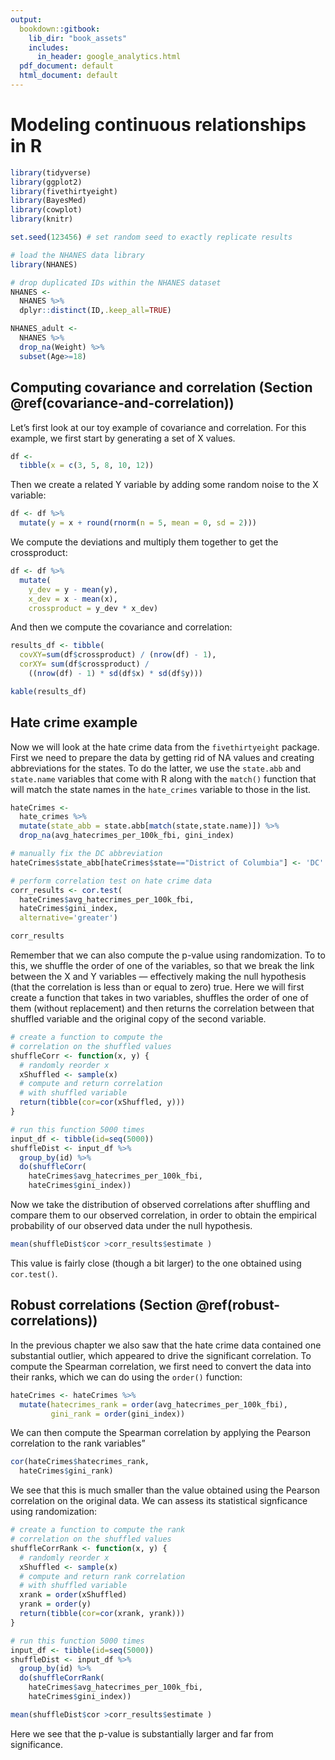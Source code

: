 ```yaml
---
output:
  bookdown::gitbook:
    lib_dir: "book_assets"
    includes:
      in_header: google_analytics.html
  pdf_document: default
  html_document: default
---
```


# Modeling continuous relationships in R


```r
library(tidyverse)
library(ggplot2)
library(fivethirtyeight)
library(BayesMed)
library(cowplot)
library(knitr)

set.seed(123456) # set random seed to exactly replicate results

# load the NHANES data library
library(NHANES)

# drop duplicated IDs within the NHANES dataset
NHANES <- 
  NHANES %>% 
  dplyr::distinct(ID,.keep_all=TRUE)

NHANES_adult <- 
  NHANES %>%
  drop_na(Weight) %>%
  subset(Age>=18)

```


## Computing covariance and correlation (Section \@ref(covariance-and-correlation)) {#covariance-and-correlation}

Let's first look at our toy example of covariance and correlation.  For this example, we first start by generating a set of X values.  

```r
df <-
  tibble(x = c(3, 5, 8, 10, 12))

```

Then we create a related Y variable by adding some random noise to the X variable:

```r
df <- df %>%
  mutate(y = x + round(rnorm(n = 5, mean = 0, sd = 2))) 

```

We compute the deviations and multiply them together to get the crossproduct:

```r

df <- df %>%
  mutate(
    y_dev = y - mean(y),
    x_dev = x - mean(x),
    crossproduct = y_dev * x_dev)

```

And then we compute the covariance and correlation:

```r

results_df <- tibble(
  covXY=sum(df$crossproduct) / (nrow(df) - 1),
  corXY= sum(df$crossproduct) / 
    ((nrow(df) - 1) * sd(df$x) * sd(df$y)))

kable(results_df)

```

## Hate crime example

Now we will look at the hate crime data from the `fivethirtyeight` package.  First we need to prepare the data by getting rid of NA values and creating abbreviations for the states.  To do the latter, we use the `state.abb` and `state.name` variables that come with R along with the `match()` function that will match the state names in the `hate_crimes` variable to those in the list. 

```r
hateCrimes <- 
  hate_crimes %>%
  mutate(state_abb = state.abb[match(state,state.name)]) %>%
  drop_na(avg_hatecrimes_per_100k_fbi, gini_index)

# manually fix the DC abbreviation
hateCrimes$state_abb[hateCrimes$state=="District of Columbia"] <- 'DC'

```

```r
# perform correlation test on hate crime data
corr_results <- cor.test(
  hateCrimes$avg_hatecrimes_per_100k_fbi,
  hateCrimes$gini_index,
  alternative='greater')

corr_results
```

Remember that we can also compute the p-value using randomization.  To to this, we shuffle the order of one of the variables, so that we break the link between the X and Y variables --- effectively making the null hypothesis (that the correlation is less than or equal to zero) true.  Here we will first create a function that takes in two variables, shuffles the order of one of them (without replacement) and then returns the correlation between that shuffled variable and the original copy of the second variable.

```r

# create a function to compute the 
# correlation on the shuffled values 
shuffleCorr <- function(x, y) {
  # randomly reorder x
  xShuffled <- sample(x)
  # compute and return correlation 
  # with shuffled variable
  return(tibble(cor=cor(xShuffled, y)))
}

# run this function 5000 times 
input_df <- tibble(id=seq(5000))
shuffleDist <- input_df %>% 
  group_by(id) %>%
  do(shuffleCorr(
    hateCrimes$avg_hatecrimes_per_100k_fbi, 
    hateCrimes$gini_index))

```

Now we take the distribution of observed correlations after shuffling and compare them to our observed correlation, in order to obtain the empirical probability of our observed data under the null hypothesis.

```r
mean(shuffleDist$cor >corr_results$estimate )
```
This value is fairly close (though a bit larger) to the one obtained using `cor.test()`.


## Robust correlations (Section \@ref(robust-correlations)) {#robust-correlations}

In the previous chapter we also saw that the hate crime data contained one substantial outlier, which appeared to drive the significant correlation. To compute the Spearman correlation, we first need to convert the data into their ranks, which we can do using the `order()` function:

```r
hateCrimes <- hateCrimes %>%
  mutate(hatecrimes_rank = order(avg_hatecrimes_per_100k_fbi),
         gini_rank = order(gini_index))
```

We can then compute the Spearman correlation by applying the Pearson correlation to the rank variables"

```r
cor(hateCrimes$hatecrimes_rank,
  hateCrimes$gini_rank)

```

We see that this is much smaller than the value obtained using the Pearson correlation on the original data.  We can assess its statistical signficance using randomization:


```r

# create a function to compute the rank
# correlation on the shuffled values 
shuffleCorrRank <- function(x, y) {
  # randomly reorder x
  xShuffled <- sample(x)
  # compute and return rank correlation 
  # with shuffled variable
  xrank = order(xShuffled)
  yrank = order(y)
  return(tibble(cor=cor(xrank, yrank)))
}

# run this function 5000 times 
input_df <- tibble(id=seq(5000))
shuffleDist <- input_df %>% 
  group_by(id) %>%
  do(shuffleCorrRank(
    hateCrimes$avg_hatecrimes_per_100k_fbi, 
    hateCrimes$gini_index))

mean(shuffleDist$cor >corr_results$estimate )

```

Here we see that the p-value is substantially larger and far from significance.


